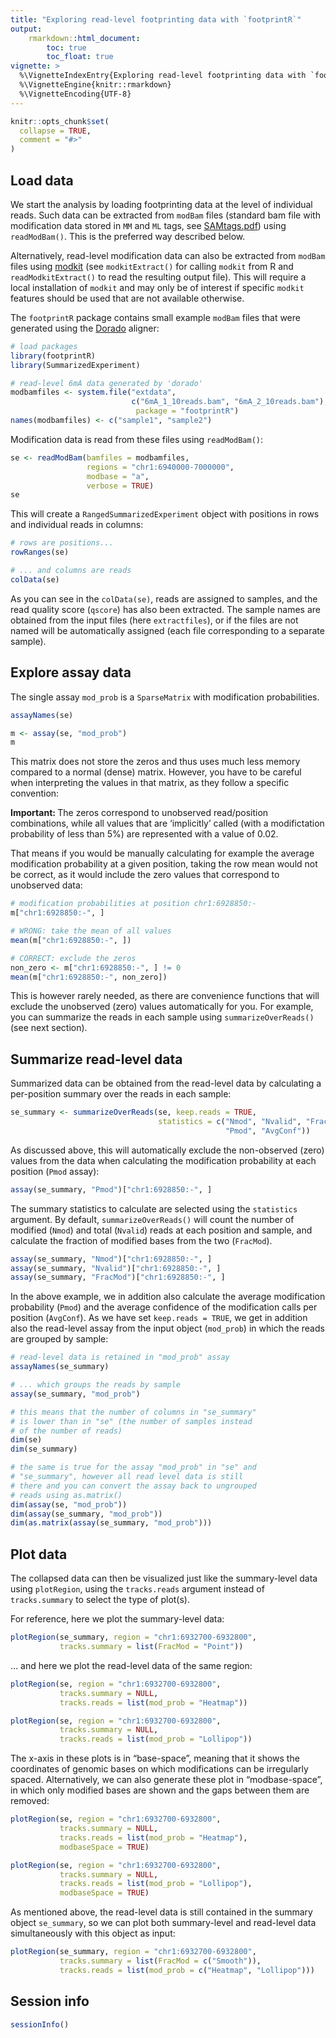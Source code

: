 ```yaml
---
title: "Exploring read-level footprinting data with `footprintR`"
output:
    rmarkdown::html_document:
        toc: true
        toc_float: true
vignette: >
  %\VignetteIndexEntry{Exploring read-level footprinting data with `footprintR`}
  %\VignetteEngine{knitr::rmarkdown}
  %\VignetteEncoding{UTF-8}
---
```


```r
knitr::opts_chunk$set(
  collapse = TRUE,
  comment = "#>"
)
```

## Load data

We start the analysis by loading footprinting data at the level of individual
reads. Such data can be extracted from `modBam` files (standard bam file with
modification data stored in `MM` and `ML` tags, see
[SAMtags.pdf](https://samtools.github.io/hts-specs/SAMtags.pdf)) using
`readModBam()`. This is the preferred way described below.

Alternatively, read-level modification data can also be extracted from
`modBam` files using [modkit](https://nanoporetech.github.io/modkit) (see 
`modkitExtract()` for calling `modkit` from R and `readModkitExtract()`
to read the resulting output file). This will require a local installation of
`modkit` and may only be of interest if specific `modkit` features should
be used that are not available otherwise.

The `footprintR` package contains small example `modBam` files that were
generated using the [Dorado](https://github.com/nanoporetech/dorado) aligner:

```r
# load packages
library(footprintR)
library(SummarizedExperiment)

# read-level 6mA data generated by 'dorado'
modbamfiles <- system.file("extdata",
                           c("6mA_1_10reads.bam", "6mA_2_10reads.bam"),
                            package = "footprintR")
names(modbamfiles) <- c("sample1", "sample2")
```

Modification data is read from these files using `readModBam()`:

```r
se <- readModBam(bamfiles = modbamfiles,
                 regions = "chr1:6940000-7000000",
                 modbase = "a",
                 verbose = TRUE)
se
```
This will create a `RangedSummarizedExperiment` object with positions in rows
and individual reads in columns:

```r
# rows are positions...
rowRanges(se)

# ... and columns are reads
colData(se)
```

As you can see in the `colData(se)`, reads are assigned to samples,
and the read quality score (`qscore`) has also been extracted. The
sample names are obtained from the input files (here `extractfiles`), or
if the files are not named will be automatically assigned (each file
corresponding to a separate sample).

## Explore assay data

The single assay `mod_prob` is a `SparseMatrix` with modification probabilities.

```r
assayNames(se)

m <- assay(se, "mod_prob")
m
```

This matrix does not store the zeros and thus uses much less memory compared
to a normal (dense) matrix. However, you have to be careful when interpreting
the values in that matrix, as they follow a specific convention:

**Important: ** The zeros correspond to unobserved read/position combinations,
while all values that are 'implicitly' called (with a modifictation
probability of less than 5%) are represented with a value of 0.02.

That means if you would be manually calculating for example the average
modification probability at a given position, taking the row mean would
not be correct, as it would include the zero values that correspond to
unobserved data:

```r
# modification probabilities at position chr1:6928850:-
m["chr1:6928850:-", ]

# WRONG: take the mean of all values
mean(m["chr1:6928850:-", ])

# CORRECT: exclude the zeros
non_zero <- m["chr1:6928850:-", ] != 0
mean(m["chr1:6928850:-", non_zero])
```

This is however rarely needed, as there are convenience functions that
will exclude the unobserved (zero) values automatically for you. For
example, you can summarize the reads in each sample using `summarizeOverReads()`
(see next section).

## Summarize read-level data

Summarized data can be obtained from the read-level data by calculating
a per-position summary over the reads in each sample:

```r
se_summary <- summarizeOverReads(se, keep.reads = TRUE,
                                 statistics = c("Nmod", "Nvalid", "FracMod",
                                                "Pmod", "AvgConf"))
```

As discussed above, this will automatically exclude the non-observed (zero)
values from the data when calculating the modification probability at each
position (`Pmod` assay):

```r
assay(se_summary, "Pmod")["chr1:6928850:-", ]
```

The summary statistics to calculate are selected using the `statistics` argument.
By default, `summarizeOverReads()` will count the number of modified (`Nmod`)
and total (`Nvalid`) reads at each position and sample, and calculate the
fraction of modified bases from the two (`FracMod`).

```r
assay(se_summary, "Nmod")["chr1:6928850:-", ]
assay(se_summary, "Nvalid")["chr1:6928850:-", ]
assay(se_summary, "FracMod")["chr1:6928850:-", ]
```

In the above example, we in addition also calculate the average modification
probability (`Pmod`) and the average confidence of the modification calls
per position (`AvgConf`). As we have set `keep.reads = TRUE`,
we get in addition also the read-level assay from the input object
(`mod_prob`) in which the reads are grouped by sample:

```r
# read-level data is retained in "mod_prob" assay
assayNames(se_summary)

# ... which groups the reads by sample
assay(se_summary, "mod_prob")

# this means that the number of columns in "se_summary"
# is lower than in "se" (the number of samples instead
# of the number of reads)
dim(se)
dim(se_summary)

# the same is true for the assay "mod_prob" in "se" and
# "se_summary", however all read level data is still
# there and you can convert the assay back to ungrouped
# reads using as.matrix()
dim(assay(se, "mod_prob"))
dim(assay(se_summary, "mod_prob"))
dim(as.matrix(assay(se_summary, "mod_prob")))
```

## Plot data

The collapsed data can then be visualized just like the summary-level data
using `plotRegion`, using the `tracks.reads` argument instead of `tracks.summary`
to select the type of plot(s).

For reference, here we plot the summary-level data:

```r
plotRegion(se_summary, region = "chr1:6932700-6932800",
           tracks.summary = list(FracMod = "Point"))
```

... and here we plot the read-level data of the same region:

```r
plotRegion(se, region = "chr1:6932700-6932800",
           tracks.summary = NULL,
           tracks.reads = list(mod_prob = "Heatmap"))

plotRegion(se, region = "chr1:6932700-6932800",
           tracks.summary = NULL,
           tracks.reads = list(mod_prob = "Lollipop"))
```

The x-axis in these plots is in "base-space", meaning that it shows the
coordinates of genomic bases on which modifications can be irregularly spaced.
Alternatively, we can also generate these plot in "modbase-space", in which
only modified bases are shown and the gaps between them are removed:

```r
plotRegion(se, region = "chr1:6932700-6932800",
           tracks.summary = NULL,
           tracks.reads = list(mod_prob = "Heatmap"),
           modbaseSpace = TRUE)

plotRegion(se, region = "chr1:6932700-6932800",
           tracks.summary = NULL,
           tracks.reads = list(mod_prob = "Lollipop"),
           modbaseSpace = TRUE)
```

As mentioned above, the read-level data is still contained in the
summary object `se_summary`, so we can plot both summary-level
and read-level data simultaneously with this object as input:

```r
plotRegion(se_summary, region = "chr1:6932700-6932800",
           tracks.summary = list(FracMod = c("Smooth")),
           tracks.reads = list(mod_prob = c("Heatmap", "Lollipop")))
```

## Session info

```r
sessionInfo()
```

